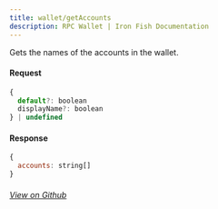 ```yaml
---
title: wallet/getAccounts
description: RPC Wallet | Iron Fish Documentation
---
```


Gets the names of the accounts in the wallet.

#### Request

```js
{
  default?: boolean
  displayName?: boolean
} | undefined
```

#### Response

```js
{
  accounts: string[]
}
```

###### [View on Github](https://github.com/iron-fish/ironfish/blob/master/ironfish/src/rpc/routes/wallet/getAccounts.ts)
